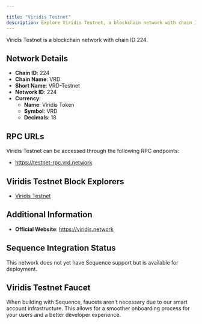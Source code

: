 ```yaml
---

title: "Viridis Testnet"
description: Explore Viridis Testnet, a blockchain network with chain ID 224. Learn about its native currency, Viridis Token, and how to interact with the network.
---
```




Viridis Testnet is a blockchain network with chain ID 224.

## Network Details

- **Chain ID**: 224
- **Chain Name**: VRD
- **Short Name**: VRD-Testnet
- **Network ID**: 224
- **Currency**: 
  - **Name**: Viridis Token
  - **Symbol**: VRD
  - **Decimals**: 18

## RPC URLs

Viridis Testnet can be accessed through the following RPC endpoints:

- https://testnet-rpc.vrd.network

## Viridis Testnet Block Explorers

- [Viridis Testnet](https://testnet.vrd.network)

## Additional Information

- **Official Website**: https://viridis.network

## Sequence Integration Status

This network does not yet have Sequence support but is available for deployment.

## Viridis Testnet Faucet

When building with Sequence, faucets aren't necessary due to our smart account infrastructure. This allows for a smoother onboarding process for your users and a better developer experience.
